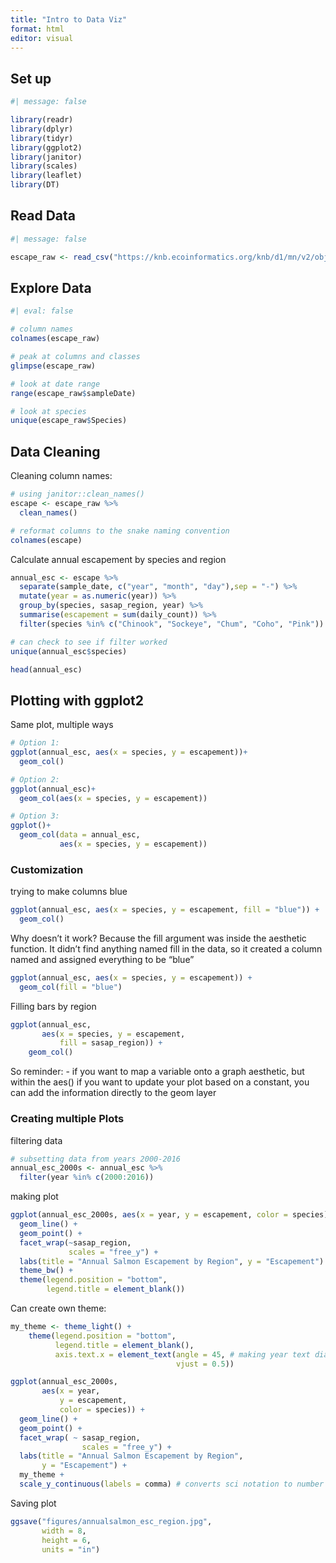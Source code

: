 ```yaml
---
title: "Intro to Data Viz"
format: html
editor: visual
---
```


## Set up
```r
#| message: false

library(readr)
library(dplyr)
library(tidyr)
library(ggplot2)
library(janitor)
library(scales)
library(leaflet)
library(DT)
```

## Read Data
```r
#| message: false

escape_raw <- read_csv("https://knb.ecoinformatics.org/knb/d1/mn/v2/object/urn%3Auuid%3Af119a05b-bbe7-4aea-93c6-85434dcb1c5e")
```

## Explore Data
```r
#| eval: false

# column names
colnames(escape_raw)

# peak at columns and classes
glimpse(escape_raw)

# look at date range
range(escape_raw$sampleDate)

# look at species
unique(escape_raw$Species)
```

## Data Cleaning

Cleaning column names:
```r
# using janitor::clean_names()
escape <- escape_raw %>%
  clean_names()

# reformat columns to the snake naming convention
colnames(escape)
```

Calculate annual escapement by species and region
```r
annual_esc <- escape %>% 
  separate(sample_date, c("year", "month", "day"),sep = "-") %>% 
  mutate(year = as.numeric(year)) %>% 
  group_by(species, sasap_region, year) %>% 
  summarise(escapement = sum(daily_count)) %>% 
  filter(species %in% c("Chinook", "Sockeye", "Chum", "Coho", "Pink"))

# can check to see if filter worked
unique(annual_esc$species)

head(annual_esc)
```

## Plotting with ggplot2

Same plot, multiple ways
```r
# Option 1: 
ggplot(annual_esc, aes(x = species, y = escapement))+
  geom_col()

# Option 2:
ggplot(annual_esc)+
  geom_col(aes(x = species, y = escapement))

# Option 3:
ggplot()+
  geom_col(data = annual_esc,
           aes(x = species, y = escapement))
```

### Customization

trying to make columns blue
```r
ggplot(annual_esc, aes(x = species, y = escapement, fill = "blue")) + 
  geom_col()
```

Why doesn't it work? Because the fill argument was inside the aesthetic function. It didn't find anything named fill in the data, so it created a column named and assigned everything to be "blue"

```r
ggplot(annual_esc, aes(x = species, y = escapement)) + 
  geom_col(fill = "blue")

```
Filling bars by region
```r
ggplot(annual_esc,
       aes(x = species, y = escapement,
           fill = sasap_region)) +
    geom_col()
```
So reminder:
- if you want to map a variable onto a graph aesthetic, but within the aes()
if you want to update your plot based on a constant, you can add the information directly to the geom layer

### Creating multiple Plots

filtering data
```r
# subsetting data from years 2000-2016
annual_esc_2000s <- annual_esc %>% 
  filter(year %in% c(2000:2016))
```

making plot
```r
ggplot(annual_esc_2000s, aes(x = year, y = escapement, color = species))+
  geom_line() +
  geom_point() + 
  facet_wrap(~sasap_region,
             scales = "free_y") +
  labs(title = "Annual Salmon Escapement by Region", y = "Escapement") +
  theme_bw() +
  theme(legend.position = "bottom",
        legend.title = element_blank())
```

Can create own theme:
```r
my_theme <- theme_light() +
    theme(legend.position = "bottom",
          legend.title = element_blank(),
          axis.text.x = element_text(angle = 45, # making year text diagonal
                                     vjust = 0.5))

ggplot(annual_esc_2000s,
       aes(x = year,
           y = escapement,
           color = species)) +
  geom_line() +
  geom_point() +
  facet_wrap( ~ sasap_region,
                scales = "free_y") +
  labs(title = "Annual Salmon Escapement by Region",
       y = "Escapement") +
  my_theme +
  scale_y_continuous(labels = comma) # converts sci notation to number with comma
```
Saving plot
```r
ggsave("figures/annualsalmon_esc_region.jpg",
       width = 8,
       height = 6,
       units = "in")
```
